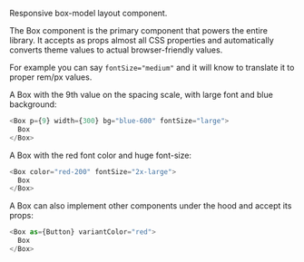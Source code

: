 Responsive box-model layout component.

The Box component is the primary component that powers the entire library. It accepts as props
almost all CSS properties and automatically converts theme values to actual browser-friendly values.

For example you can say `fontSize="medium"` and it will know to translate it to proper rem/px values.

A Box with the 9th value on the spacing scale, with large font and blue background:

```typescript jsx
<Box p={9} width={300} bg="blue-600" fontSize="large">
  Box
</Box>
```

A Box with the red font color and huge font-size:

```typescript jsx
<Box color="red-200" fontSize="2x-large">
  Box
</Box>
```

A Box can also implement other components under the hood and accept its props:

```typescript jsx
<Box as={Button} variantColor="red">
  Box
</Box>
```
